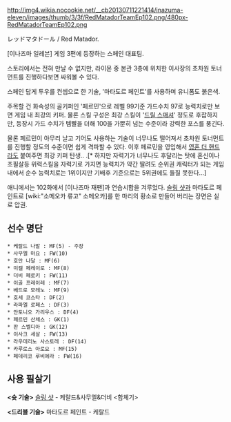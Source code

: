 http://img4.wikia.nocookie.net/__cb20130711221414/inazuma-eleven/images/thumb/3/3f/RedMatadorTeamEp102.png/480px-RedMatadorTeamEp102.png




レッドマタドール / Red Matador. 


[이나즈마 일레븐] 게임 3편에 등장하는 스페인 대표팀.

스토리에서는 전혀 만날 수 없지만, 라이몬 중 본관 3층에 위치한 이사장의 초차원 토너먼트를 진행하다보면 싸워볼 수 있다. 

스페인 답게 투우를 컨셉으로 한 기술, '마타도르 페인트'를 사용하며 유니폼도 붉은색. 

주목할 건 화속성의 골키퍼인 '페르민'으로 레벨 99기준 가드수치 97로 능력치로만 보면 게임 내 최강의 키퍼. 물론 스킬 구성은 최강 스킬이 '[[드릴 스매셔]]' 정도로 후잡하지만, 등장시 가드 수치가 템빨을 더해 100을 가뿐히 넘는 수준이라 강력한 포스를 풍긴다.

물론 페르민이 아무리 날고 기어도 사용하는 기술이 너무나도 떨어져서 초차원 토너먼트를 진행할 정도의 수준이면 쉽게 격파할 수 있다. 이후 페르민을 영입해서 [[영혼 더 핸드]]라도 붙여주면 최강 키퍼 탄생.. .[* 하지만 자력기가 너무나도 후달리는 탓에 혼신이나 초필살등 위력스킬을 자력기로 가지면 능력치가 약간 딸려도 순위권 캐릭터가 되는 게임내에서 순수 능력치로는 1위이지만 기배후 기준으로는 5위권에도 들질 못한다...]

애니에서는 102화에서 [이나즈마 재팬]과 연습시합을 겨루었다. [[슬링 샷]]과 마타도르 페인트로 [wiki:"소메오카 류고" 소메오카]를 한 마리의 황소로 만들어 버리는 장면은 실로 압권.

== 선수 명단 ==
 * 케랄드 나발 : MF(5) - 주장
 * 사무엘 마요 : FW(10)
 * 호안 나달 : MF(6)
 * 미켈 페레이로 : MF(8)
 * 더비 페로키 : FW(11)
 * 이골 프레이레 : MF(7)
 * 베드로 모레노 : MF(9)
 * 호세 코스타 : DF(2)
 * 라파엘 로페스 : DF(3)
 * 안토니오 가리우스 : DF(4)
 * 페르민 산체스 : GK(1)
 * 판 스벨디아 : GK(12)
 * 이사크 세살 : FW(13)
 * 라우데리노 사스토레 : DF(14)
 * 카루로스 아로요 : MF(15)
 * 페데리코 루비에라 : FW(16)
== 사용 필살기 ==
'''<슛 기술>'''
[[슬링 샷]] - 케랄드&사무엘&더비 <합체기>

'''<드리블 기술>'''
마타도르 페인트 - 케랄드
